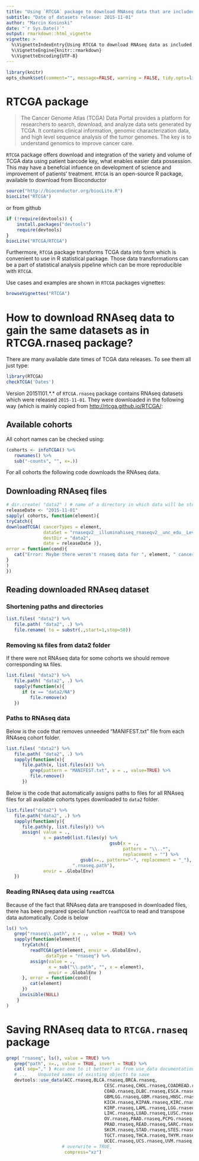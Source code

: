 ```yaml
---
title: "Using `RTCGA` package to download RNAseq data that are included in `RTCGA.rnaseq` package"
subtitle: "Date of datasets release: 2015-11-01"
author: "Marcin Kosinski"
date: "`r Sys.Date()`"
output: rmarkdown::html_vignette
vignette: >
  %\VignetteIndexEntry{Using RTCGA to download RNAseq data as included in RTCGA.rnaseq}
  %\VignetteEngine{knitr::rmarkdown}
  %\VignetteEncoding{UTF-8}
---
```


```r
library(knitr)
opts_chunk$set(comment="", message=FALSE, warning = FALSE, tidy.opts=list(keep.blank.line=TRUE, width.cutoff=150), options(width=150), eval = FALSE)
```

# RTCGA package

> The Cancer Genome Atlas (TCGA) Data Portal provides a platform for researchers to search, download, and analyze data sets generated by TCGA. It contains clinical information, genomic characterization data, and high level sequence analysis of the tumor genomes. The key is to understand genomics to improve cancer care.

`RTCGA` package offers download and integration of the variety and volume of TCGA data using patient barcode key, what enables easier data possession. This may have a benefcial infuence on  development of science and improvement of patients' treatment. `RTCGA` is an open-source R package, available to download from Bioconductor 

```r
source("http://bioconductor.org/biocLite.R")
biocLite("RTCGA")
```

or from github
```r
if (!require(devtools)) {
    install.packages("devtools")
    require(devtools)
}
biocLite("RTCGA/RTCGA")
```

Furthermore, `RTCGA` package transforms TCGA data into form which is convenient to use in R statistical package. Those data transformations can be a part of statistical analysis pipeline which can be more reproducible with `RTCGA`.

Use cases and examples are shown in `RTCGA` packages vignettes:
```r
browseVignettes("RTCGA")
```

# How to download RNAseq data to gain the same datasets as in RTCGA.rnaseq package?

There are many available date times of TCGA data releases. To see them all just type:
```r
library(RTCGA)
checkTCGA('Dates')
```

Version 20151101.\*.\* of `RTCGA.rnaseq` package contains RNAseq datasets which were released `2015-11-01`. They were downloaded in the following way (which is mainly copied from [http://rtcga.github.io/RTCGA/](http://rtcga.github.io/RTCGA/):

## Available cohorts

All cohort names can be checked using:
```r
(cohorts <- infoTCGA() %>% 
   rownames() %>% 
   sub("-counts", "", x=.))
```

For all cohorts the following code downloads the RNAseq data.

## Downloading RNAseq files
```r
# dir.create( "data2" ) # name of a directory in which data will be stored
releaseDate <- "2015-11-01"
sapply( cohorts, function(element){
tryCatch({
downloadTCGA( cancerTypes = element, 
              dataSet = "rnaseqv2__illuminahiseq_rnaseqv2__unc_edu__Level_3__RSEM_genes_normalized__data.Level",
              destDir = "data2", 
              date = releaseDate )},
error = function(cond){
   cat("Error: Maybe there weren't rnaseq data for ", element, " cancer.\n")
}
)
})
```

## Reading downloaded RNAseq dataset

### Shortening paths and directories 

```r
list.files( "data2") %>% 
   file.path( "data2", .) %>%
   file.rename( to = substr(.,start=1,stop=50))
```


### Removing `NA` files from data2 folder

If there were not RNAseq data for some cohorts we should remove corresponding `NA` files.

```r
list.files( "data2") %>%
   file.path( "data2", .) %>%
   sapply(function(x){
      if (x == "data2/NA")
         file.remove(x)      
   })
```

### Paths to RNAseq data

Below is the code that removes unneeded "MANIFEST.txt" file from each RNAseq cohort folder.

```r
list.files( "data2") %>% 
   file.path( "data2", .) %>%
   sapply(function(x){
      file.path(x, list.files(x)) %>%
         grep(pattern = "MANIFEST.txt", x = ., value=TRUE) %>%
         file.remove()
      })
```

Below is the code that automatically assigns paths to files for all RNAseq files for all available cohorts types downloaded to `data2` folder.

```r
list.files("data2") %>%
   file.path("data2", .) %>%
   sapply(function(y){
      file.path(y, list.files(y)) %>%
      assign( value = .,
              x = paste0(list.files(y) %>%
                                       gsub(x = .,
                                            pattern = "\\..*",
                                            replacement = "") %>%
                            gsub(x=., pattern="-", replacement = "_"),
                         ".rnaseq.path"),
              envir = .GlobalEnv)
   })
```

### Reading RNAseq data using `readTCGA`

Because of the fact that RNAseq data are transposed in downloaded files, there has been prepared special function `readTCGA` to read and transpose data automatically. Code is below

```r
ls() %>%
   grep("rnaseq\\.path", x = ., value = TRUE) %>% 
   sapply(function(element){
      tryCatch({
         readTCGA(get(element, envir = .GlobalEnv),
               dataType = "rnaseq") %>%
         assign(value = .,
                x = sub("\\.path", "", x = element),
                envir = .GlobalEnv )
      }, error = function(cond){
         cat(element)
      }) 
     invisible(NULL)
    }    
)
```

# Saving RNAseq data to `RTCGA.rnaseq` package


```r
grep( "rnaseq", ls(), value = TRUE) %>%
   grep("path", x=., value = TRUE, invert = TRUE) %>% 
   cat( sep="," ) #can one to it better? as from use_data documentation:
   # ...	Unquoted names of existing objects to save
   devtools::use_data(ACC.rnaseq,BLCA.rnaseq,BRCA.rnaseq,
   									 CESC.rnaseq,CHOL.rnaseq,COADREAD.rnaseq,
   									 COAD.rnaseq,DLBC.rnaseq,ESCA.rnaseq,
   									 GBMLGG.rnaseq,GBM.rnaseq,HNSC.rnaseq,
   									 KICH.rnaseq,KIPAN.rnaseq,KIRC.rnaseq,
   									 KIRP.rnaseq,LAML.rnaseq,LGG.rnaseq,
   									 LIHC.rnaseq,LUAD.rnaseq,LUSC.rnaseq,
   									 OV.rnaseq,PAAD.rnaseq,PCPG.rnaseq,
   									 PRAD.rnaseq,READ.rnaseq,SARC.rnaseq,
   									 SKCM.rnaseq,STAD.rnaseq,STES.rnaseq,
   									 TGCT.rnaseq,THCA.rnaseq,THYM.rnaseq,
   									 UCEC.rnaseq,UCS.rnaseq,UVM.rnaseq,
                     # overwrite = TRUE,
                      compress="xz")
```
